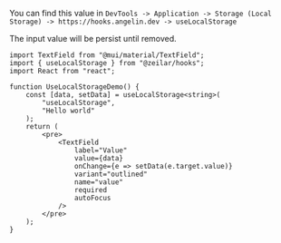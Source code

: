 
You can find this value in `DevTools -> Application -> Storage (Local Storage) -> https://hooks.angelin.dev -> useLocalStorage`

The input value will be persist until removed.

<UseLocalStorageDemo />

```tsx
import TextField from "@mui/material/TextField";
import { useLocalStorage } from "@zeilar/hooks";
import React from "react";

function UseLocalStorageDemo() {
	const [data, setData] = useLocalStorage<string>(
		"useLocalStorage",
		"Hello world"
	);
	return (
		<pre>
			<TextField
				label="Value"
				value={data}
				onChange={e => setData(e.target.value)}
				variant="outlined"
				name="value"
				required
				autoFocus
			/>
		</pre>
	);
}
```
